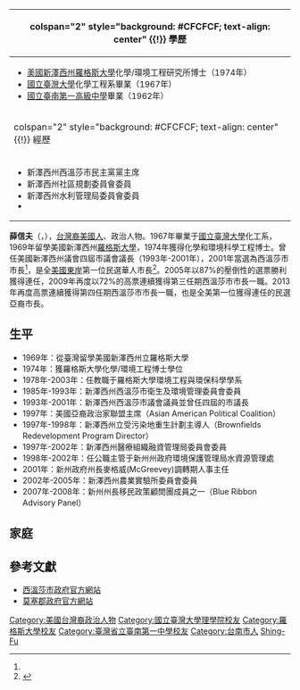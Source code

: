 {{Infobox_Prime_Minister
| name = 薛信夫<br>{{lang|en|Shing-Fu Hsueh}}
| image =
| order=  {{Link-en|新澤西州西溫莎市|West Windsor, New Jersey}}連續四任[[市長|市長]]
| term_start = 2001年7月
| term_end = 2017年12月
| order2 = [[新澤西州西溫莎市議會|新澤西州西溫莎市議會]]議員及議長
| term_start2 = 1993年7月<ref name="市長">{{Cite web|title=Mayor Shing-Fu Hsueh Biography|url=http://www.westwindsornj.org/mayor_bio.html |publisher= {{Link-en|西溫莎市 (新澤西州)|West Windsor, New Jersey|Township of West Windsor, Mercer County, New Jersey}} |date= |accessdate=2017-10-29|archivedate=2017-10-29|archiveurl=https://archive.ph/0B9Ap}}</ref>
| term_end2 = 2001年7月
| nationality={{USA}}
| 
| birth_date = {{birth date and age|1944|6|23}}
| birth_place = {{ROC-TW}}[[臺南市_(省轄市)|臺南市]]
| death_date =
| death_place =
| constituency =
| spouse =
| profession =
| religion =
| signature =
| footnotes =
}}
{| class="infobox bordered" style="width: 21em; font-size: 90%; text-align: left; float:right;" cellpadding="3"
|-
! colspan="2" style="background: #CFCFCF; text-align: center" {{!}} 學歷
|- 
| colspan="2" style="font-size: 90%" |<div style="text-align: left">
* [[美國新澤西州羅格斯大學|美國新澤西州羅格斯大學]]化學/環境工程研究所博士（1974年）
* [[國立臺灣大學|國立臺灣大學]]化學工程系畢業（1967年）
* [[國立臺南第一高級中學|國立臺南第一高級中學]]畢業（1962年）
</div>
|-
! colspan="2" style="background: #CFCFCF; text-align: center" {{!}} 經歷
|- 
| colspan="2" style="font-size: 90%" |<div style="text-align: left">

* 新澤西州西溫莎市民主黨黨主席
* 新澤西州社區規劃委員會委員
* 新澤西州水利管理局委員會委員
*
|}
'''薛信夫'''（{{lang-en|Shing-Fu Hsueh}}，{{bd|1944年|6月23日}}），[[台灣裔美國人|台灣裔美國人]]、政治人物。1967年畢業于[[國立臺灣大學|國立臺灣大學]]化工系，1969年留學美國新澤西州[[羅格斯大學|羅格斯大學]]，1974年獲得化學和環境科學工程博士。曾任美國新澤西州{{Link-en|西溫莎市 (新澤西州)|West Windsor, New Jersey|西溫莎市}}議會四屆市議會議長（1993年-2001年），2001年當選為西溫莎市市長<ref name="市長"/>，是全[[美國東岸|美國東岸]]第一位民選華人市長<ref name="世界日報20081021">{{Cite news|title=西溫莎市華裔市長演講 鼓勵凝聚力量必成社會主流 薛信夫：建立在美歸屬感 |author=劉亮吟 |publisher=[[北美世界日報|北美世界日報]] |date= 2008-10-21 |page=45209}}</ref>。2005年以87%的壓倒性的選票勝利獲得連任，2009年再度以72%的高票連續獲得第三任期西溫莎市市長一職。2013年再度高票連續獲得第四任期西溫莎市市長一職，也是全美第一位獲得連任的民選亞裔市長。

== 生平 ==
*1969年：從臺灣留學美國新澤西州立羅格斯大學
*1974年：獲羅格斯大學化學/環境工程博士學位
*1978年-2003年：任教職于羅格斯大學環境工程與環保科學學系
*1985年-1993年：新澤西州西溫莎市衛生及環境管理委員會委員
*1993年-2001年：新澤西州西溫莎市議會議員並曾任四屆的市議長
*1997年：美國亞裔政治家聯盟主席（Asian American Political Coalition）
*1997年-1998年：新澤西州立受污染地重生計劃主導人（Brownfields Redevelopment Program Director）
*1997年-2002年：新澤西州醫療組織融資管理局委員會委員
*1998年-2002年：任公職主管于新州州政府環境保護管理局水資源管理處
*2001年：新州政府州長麥格威(McGreevey)調轉期人事主任
*2002年-2005年：新澤西州農業實驗所委員會委員
*2007年-2008年：新州州長移民政策顧問團成員之一（Blue Ribbon Advisory Panel）
== 家庭 ==
<!--薛信夫的女兒為薛凱心（Susan）<ref name="世界日報20081021"/><ref name="市長"/>。-->

== 參考文獻 ==
*[http://www.westwindsornj.org/ 西溫莎市政府官方網站] {{Wayback|url=http://www.westwindsornj.org/ |date=20100706211736 }}
*[http://www.state.nj.us/counties/mercer/ 莫塞郡政府官方網站] {{Wayback|url=http://www.state.nj.us/counties/mercer/ |date=20100526095425 }}
{{DEFAULTSORT:Hsueh, Shing-Fu}}
[[Category:美國台灣裔政治人物|Category:美國台灣裔政治人物]]
[[Category:國立臺灣大學理學院校友|Category:國立臺灣大學理學院校友]]
[[Category:羅格斯大學校友|Category:羅格斯大學校友]]
[[Category:臺灣省立臺南第一中學校友|Category:臺灣省立臺南第一中學校友]]
[[Category:台南市人|Category:台南市人]]
[[Category:薛姓|Shing-Fu]]